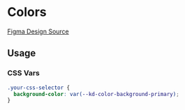 
<Meta of={ColorStories} />

# Colors

[Figma Design Source](https://www.figma.com/file/5TqtPa7KWfhJbQv6ELnbqf/Foundation?node-id=72%3A17784&mode=dev)

<Stories />

## Usage

### CSS Vars

```css
.your-css-selector {
  background-color: var(--kd-color-background-primary);
}
```

